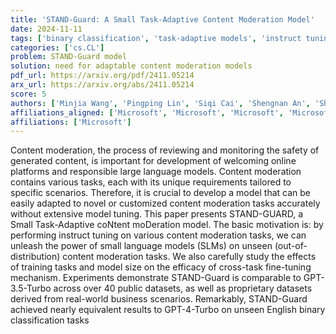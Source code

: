 ```yaml
---
title: 'STAND-Guard: A Small Task-Adaptive Content Moderation Model'
date: 2024-11-11
tags: ['binary classification', 'task-adaptive models', 'instruct tuning', 'large language models', 'small language models', 'cross-task fine-tuning', 'model efficacy', 'content moderation']
categories: ['cs.CL']
problem: STAND-Guard model
solution: need for adaptable content moderation models
pdf_url: https://arxiv.org/pdf/2411.05214
arx_url: https://arxiv.org/abs/2411.05214
score: 5
authors: ['Minjia Wang', 'Pingping Lin', 'Siqi Cai', 'Shengnan An', 'Shengjie Ma', 'Zeqi Lin', 'Congrui Huang', 'Bixiong Xu']
affiliations_aligned: ['Microsoft', 'Microsoft', 'Microsoft', 'Microsoft', 'Microsoft', 'Microsoft', 'Microsoft', 'Microsoft']
affiliations: ['Microsoft']
---
```



Content moderation, the process of reviewing and monitoring the safety of generated content, is important for development of welcoming online platforms and responsible large language models. Content moderation contains various tasks, each with its unique requirements tailored to specific scenarios. Therefore, it is crucial to develop a model that can be easily adapted to novel or customized content moderation tasks accurately without extensive model tuning. This paper presents STAND-GUARD, a Small Task-Adaptive coNtent moDeration model. The basic motivation is: by performing instruct tuning on various content moderation tasks, we can unleash the power of small language models (SLMs) on unseen (out-of-distribution) content moderation tasks. We also carefully study the effects of training tasks and model size on the efficacy of cross-task fine-tuning mechanism. Experiments demonstrate STAND-Guard is comparable to GPT-3.5-Turbo across over 40 public datasets, as well as proprietary datasets derived from real-world business scenarios. Remarkably, STAND-Guard achieved nearly equivalent results to GPT-4-Turbo on unseen English binary classification tasks